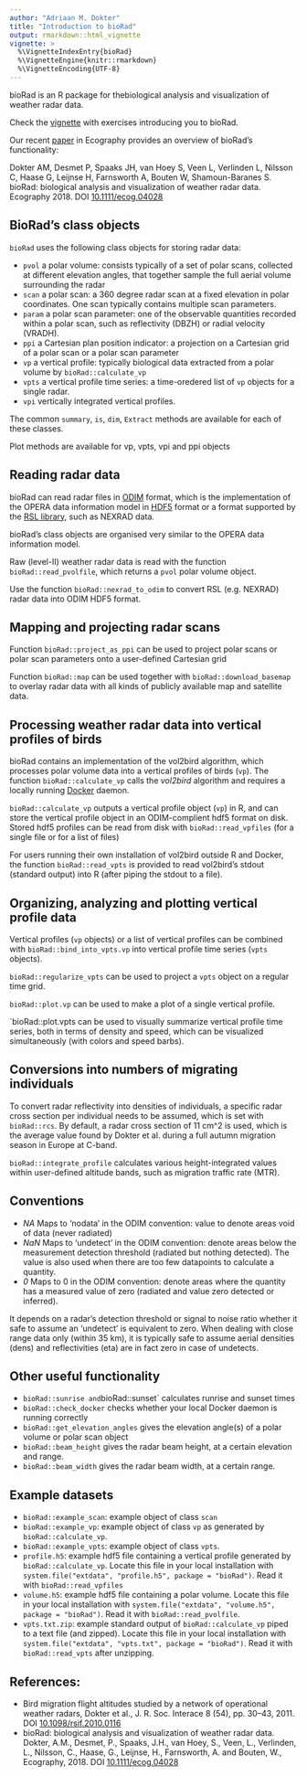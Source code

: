 ```yaml
---
author: "Adriaan M. Dokter"
title: "Introduction to bioRad"
output: rmarkdown::html_vignette
vignette: >
  %\VignetteIndexEntry{bioRad}
  %\VignetteEngine{knitr::rmarkdown}
  %\VignetteEncoding{UTF-8}
---
```

bioRad is an R package for thebiological analysis and visualization of weather radar data.

Check the [vignette](http://adokter.github.io/bioRad/articles/functionality_overview.html) with exercises introducing you to bioRad.

Our recent [paper](https://doi.org/10.1111/ecog.04028) in Ecography provides an overview of bioRad's functionality:

Dokter AM, Desmet P, Spaaks JH, van Hoey S, Veen L, Verlinden L, Nilsson C, Haase G, Leijnse H, Farnsworth A, Bouten W, Shamoun-Baranes S. bioRad: biological analysis and visualization of weather radar data. Ecography 2018. DOI [10.1111/ecog.04028](https://doi.org/10.1111/ecog.04028)

## BioRad's class objects

`bioRad` uses the following class objects for storing radar data:

* `pvol` a polar volume: consists typically of a set of polar scans, collected at different elevation angles, that together sample the full aerial volume surrounding the radar
* `scan` a polar scan: a 360 degree radar scan at a fixed elevation in polar coordinates. One scan typically contains multiple scan parameters.
* `param` a polar scan parameter: one of the observable quantities recorded within a polar scan, such as reflectivity (DBZH) or radial velocity (VRADH).
* `ppi` a Cartesian plan position indicator: a projection on a Cartesian grid of a polar scan or a polar scan parameter
* `vp` a vertical profile: typically biological data extracted from a polar volume by `bioRad::calculate_vp`
* `vpts` a vertical profile time series: a time-oredered list of `vp` objects for a single radar.
* `vpi` vertically integrated vertical profiles.

The common `summary`, `is`, `dim`, `Extract` methods are available for each of these classes.

Plot methods are available for vp, vpts, vpi and ppi objects

## Reading radar data

bioRad can read radar files in [ODIM](https://github.com/adokter/vol2bird/blob/master/doc/OPERA2014_O4_ODIM_H5-v2.2.pdf)
 format, which is the implementation of the OPERA data information model in [HDF5](https://support.hdfgroup.org/HDF5/) format or a format supported by the [RSL library](http://trmm-fc.gsfc.nasa.gov/trmm_gv/software/rsl/), such as NEXRAD data.
 
bioRad's class objects are organised very similar to the OPERA data information model.

Raw (level-II) weather radar data is read with the function `bioRad::read_pvolfile`, which returns a `pvol` polar volume object.

Use the function `bioRad::nexrad_to_odim` to convert RSL (e.g. NEXRAD) radar data into ODIM HDF5 format.

## Mapping and projecting radar scans

Function `bioRad::project_as_ppi` can be used to project polar scans or polar scan parameters onto a user-defined Cartesian grid

Function `bioRad::map` can be used together with `bioRad::download_basemap` to overlay radar data with all kinds of publicly available map and satellite data.


## Processing weather radar data into vertical profiles of birds

bioRad contains an implementation of the vol2bird algorithm, which processes polar volume data into a vertical profiles of birds (`vp`). The function `bioRad::calculate_vp` calls the *vol2bird* algorithm and
requires a locally running [Docker](https://www.docker.com/) daemon.

`bioRad::calculate_vp` outputs a vertical profile object (`vp`) in R, and can store the vertical profile object in an ODIM-complient hdf5 format on disk. Stored hdf5 profiles can be read from disk with `bioRad::read_vpfiles` (for a single file or for a list of files)

For users running their own installation of vol2bird outside R and Docker, the function `bioRad::read_vpts`
is provided to read vol2bird's stdout (standard output) into R (after piping the stdout to a file).

## Organizing, analyzing and plotting vertical profile data

Vertical profiles (`vp` objects) or a list of vertical profiles can be combined with `bioRad::bind_into_vpts.vp` into vertical profile time series (`vpts` objects).

`bioRad::regularize_vpts` can be used to project a `vpts` object on a regular time grid.

`bioRad::plot.vp` can be used to make a plot of a single vertical profile.

`bioRad::plot.vpts can be used to visually summarize vertical profile time series, both in terms of density and speed, which can be visualized simultaneously (with colors and speed barbs).

## Conversions into numbers of migrating individuals

To convert radar reflectivity into densities of individuals, a specific radar
cross section per individual needs to be assumed, which is set with `bioRad::rcs`.
By default, a radar cross section of 11 cm^2 is used, which is the average value found
by Dokter et al. during a full autumn migration season in Europe at C-band.

`bioRad::integrate_profile` calculates various height-integrated values within user-defined altitude bands,
such as migration traffic rate (MTR).

## Conventions

* *NA* Maps to 'nodata' in the ODIM convention: value to denote areas void of data (never radiated)
* *NaN* Maps to 'undetect' in the ODIM convention: denote areas below the measurement detection threshold (radiated but nothing detected). The value is also used when there are too few datapoints to calculate a quantity.
* *0* Maps to 0 in the ODIM convention: denote areas where the quantity has a measured value of zero (radiated and value zero detected or inferred).

It depends on a radar's detection threshold or signal to noise ratio whether it safe to assume an 'undetect' is equivalent to zero. When dealing with close range data only (within 35 km), it is typically safe
to assume aerial densities (dens) and reflectivities (eta) are in fact zero in case of undetects.

## Other useful functionality

* `bioRad::sunrise and `bioRad::sunset` calculates runrise and sunset times
* `bioRad::check_docker` checks whether your local Docker daemon is running correctly
* `bioRad::get_elevation_angles` gives the elevation angle(s) of a polar volume or polar scan object
* `bioRad::beam_height` gives the radar beam height, at a certain elevation and range.
* `bioRad::beam_width` gives the radar beam width, at a certain range.

## Example datasets

* `bioRad::example_scan`: example object of class `scan`
* `bioRad::example_vp`: example object of class `vp` as generated by `bioRad::calculate_vp`.
* `bioRad::example_vpts`: example object of class `vpts`.
* `profile.h5`: example hdf5 file containing a vertical profile generated by `bioRad::calculate_vp`. Locate this file in your local installation with `system.file("extdata", "profile.h5", package = "bioRad")`. Read it with `bioRad::read_vpfiles`
* \item `volume.h5`: example hdf5 file containing a polar volume. Locate this file in your local installation with `system.file("extdata", "volume.h5", package = "bioRad")`. Read it with `bioRad::read_pvolfile`.
* `vpts.txt.zip`: example standard output of `bioRad::calculate_vp` piped to a text file (and zipped). Locate this file in your local installation with `system.file("extdata", "vpts.txt", package = "bioRad")`. Read it with `bioRad::read_vpts` after unzipping.

## References:

* Bird migration flight altitudes studied by a network of operational weather radars, Dokter et al., J. R. Soc. Interace 8 (54), pp. 30--43, 2011. DOI [10.1098/rsif.2010.0116](http://dx.doi.org/10.1098/rsif.2010.0116)
* bioRad: biological analysis and visualization of weather radar data. Dokter, A.M., Desmet, P., Spaaks, J.H., van Hoey, S., Veen, L., Verlinden, L., Nilsson, C., Haase, G., Leijnse, H., Farnsworth, A. and Bouten, W., Ecography, 2018. DOI [10.1111/ecog.04028](https://doi.org/10.1111/ecog.04028)
